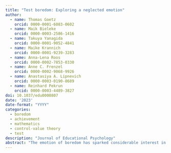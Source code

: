 ```yaml
---
title: "Test boredom: Exploring a neglected emotion"
author:
  - name: Thomas Goetz
    orcid: 0000-0001-6083-0602
  - name: Maik Bieleke
    orcid: 0000-0003-2586-1416
  - name: Takuya Yanagida
    orcid: 0000-0001-9052-4841
  - name: Maike Krannich
    orcid: 0000-0001-9239-3283
  - name: Anna-Lena Roos
    orcid: 0000-0002-7853-0330
  - name: Anne C. Frenzel
    orcid: 0000-0002-9068-9926
  - name: Anastasiya A. Lipnevich
    orcid: 0000-0003-0190-8689
  - name: Reinhard Pekrun
    orcid: 0000-0003-4489-3827
doi: 10.1037/edu0000807
date: '2023'
date-format: "YYYY"
categories:
  - boredom
  - achievement
  - mathematics
  - control-value theory
  - test
description: "Journal of Educational Psychology"
abstract: "The emotion of boredom has sparked considerable interest in research on teaching and learning, but boredom during tests and exams has not yet been examined. Based on the control-value theory of achievement emotions, we hypothesized that students may experience significant levels of boredom during testing (“test boredom”; Hypothesis 1) and that test boredom may be significantly related to theoretically hypothesized antecedents (control and value appraisals; Hypothesis 2) and outcomes (performance; Hypothesis 3). We further hypothesized that test boredom was more detrimental when students felt overchallenged during the test than when they felt underchallenged (“abundance hypothesis”; Hypothesis 4). We tested these hypotheses in two studies (Study 1: *N* = 208 eighth graders; 54% female; Study 2: *N* = 1,612 fifth to 10th graders, 47% female) using both trait and state measures of test boredom in mathematics and their proposed antecedents and outcomes. In support of Hypothesis 1, participants reported statistically significant levels of boredom during tests. Furthermore, the relations of test boredom with its control and value antecedents (i.e., being over- or underchallenged, facets of value) were in line with our assumptions (Hypothesis 2). In support of Hypothesis 3, test boredom was significantly negatively related to academic achievement (grades). In line with Hypothesis 4, test scores were negatively related to boredom due to being overchallenged but unrelated, or even positively related, to boredom due to being underchallenged. Directions for future research on test boredom as well as practical implications are outlined."
---
```

